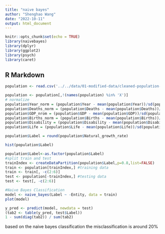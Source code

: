 ---
title: "naive bayes"
author: "Shenghao Wang"
date: "2022-10-11"
output: html_document
---

```{r setup, include=FALSE}
knitr::opts_chunk$set(echo = TRUE)
library(naivebayes)
library(dplyr)
library(ggplot2)
library(psych)
library(caret)

```

## R Markdown

```{r}
population <- read.csv('../../data/01-modified-data/cleaned-population-py.csv')
```

```{r}
population <- population[,!(names(population) %in% 'X')]
# normalize 
population$Year_norm = (population$Year - mean(population$Year))/sd(population$Year)
population$Deaths_norm = (population$Deaths - mean(population$Deaths))/sd(population$Deaths)
population$GDP_nrom = (population$GDP - mean(population$GDP))/sd(population$GDP)
population$Births_norm = (population$Births - mean(population$Births))/sd(population$Births)
population$Disability = (population$Disability - mean(population$Disability))/sd(population$Disability)
population$Life = (population$Life - mean(population$Life))/sd(population$Life)

population$Label = round(population$Natural_growth_rate)

hist(population$Label)

```




```{r}
population$Label<-as.factor(population$Label)
#split train and test
trainIndex <- createDataPartition(population$Label,p=0.8,list=FALSE)
train <- population[trainIndex,] #training data
train <- train[, -c(2:6)]
test <- population[-trainIndex,] #testing data 
test <- test[, -c(2:6)]
```



```{r}
#Naive Bayes Classification
model <- naive_bayes(Label ~ -Entity, data = train) 
plot(model) 
```

```{r}
y_pred <- predict(model, newdata = test)
(tab2 <- table(y_pred, test$Label))
1 - sum(diag(tab2)) / sum(tab2)

```
based on the naive bayes classification the misclassification is around 20%

